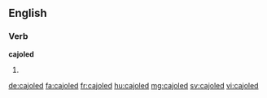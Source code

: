 ==English==

===Verb===
'''cajoled'''

# {{past of|cajole}}

[[de:cajoled]]
[[fa:cajoled]]
[[fr:cajoled]]
[[hu:cajoled]]
[[mg:cajoled]]
[[sv:cajoled]]
[[vi:cajoled]]